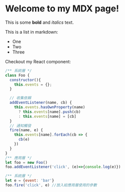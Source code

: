  
# Welcome to my MDX page!
 
This is some **bold** and _italics_ text.
 
This is a list in markdown:
 
- One
- Two
- Three
 
Checkout my React component:
 
<Footer />


```js title="🤩 Class Foo"
/** 系統層 */
class Foo {
  constructor(){
    this.events = {};
  }

  // 收集依賴
  addEventListener(name, cb) {
    this.events.hasOwnProperty(name)
      ? this.events[name].push(cb)
      : this.events[name] = [cb]
  }
  // 通知觸發
  fire(name, e) {
    this.events[name].forEach(cb => {
      cb(e)
    })
  }
}
/** 應用層 */
let foo = new Foo()
foo.addEventListener('click', (e)=>{console.log(e)})

/** 系統層 */
let e = {event: 'bar'}
foo.fire('click', e) //放入給應用層使用的參數
```